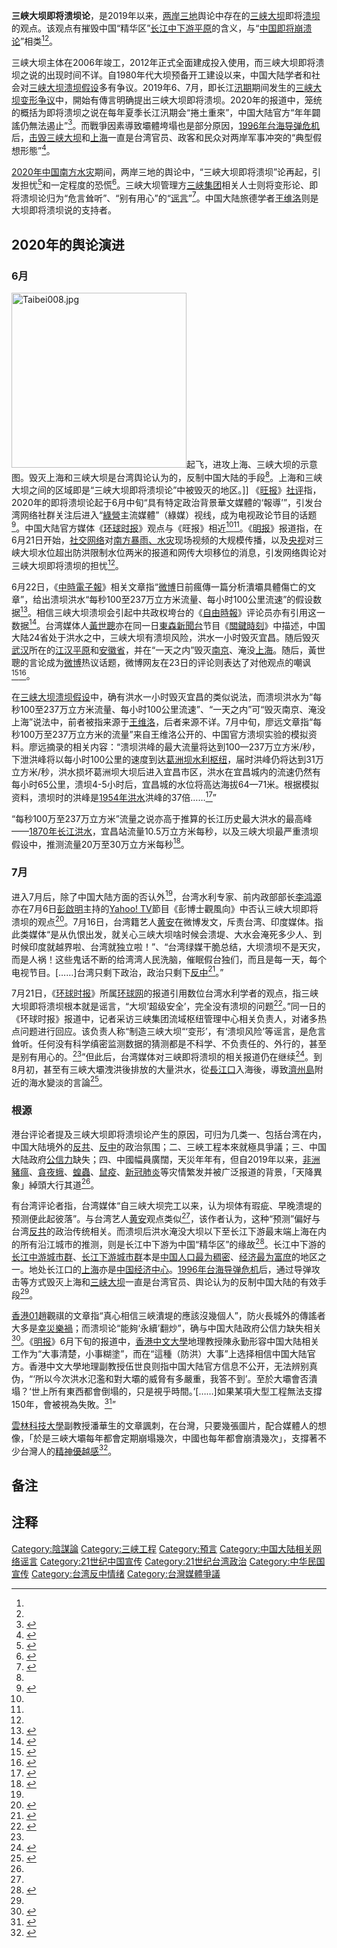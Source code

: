 {{Distinguish|三峡大坝溃坝假设}}
'''三峡大坝即将溃坝论'''，是2019年以来，[[两岸三地|两岸三地]]舆论中存在的[[三峡大坝|三峡大坝]]即将[[溃坝|溃坝]]的观点。该观点有摧毁中国“精华区”[[长江中下游平原|长江中下游平原]]的含义，与“[[中國即將崩潰|中国即将崩溃论]]”相类<ref name=a1/><ref name=a2/>。

三峡大坝主体在2006年竣工，2012年正式全面建成投入使用，而三峡大坝即将溃坝之说的出现时间不详。自1980年代大坝预备开工建设以来，中国大陆学者和社会对[[三峡大坝溃坝假设|三峡大坝溃坝假设]]多有争议。2019年6、7月，即长江[[汛期|汛期]]期间发生的[[三峡大坝变形争议|三峡大坝变形争议]]中，開始有傳言明确提出三峡大坝即将溃坝。2020年的报道中，笼统的概括为即将溃坝之说在每年夏季长江汛期会“捲土重來”，中国大陆官方“年年闢謠仍無法遏止”<ref name="a3">{{Cite web |url=https://tw.news.yahoo.com/%E5%A4%A7%E5%A3%A9%E6%BD%B0%E5%A0%A4%E8%AA%AA%E6%88%90%E4%BE%8B%E8%A1%8C%E8%A9%B1%E9%A1%8C-%E5%B0%88%E5%AE%B6%E5%87%BA%E9%9D%A2%E8%83%8C%E6%9B%B8%E5%AE%89%E5%85%A8%E6%80%A7-220000289.html |title=大壩潰堤說成例行話題 專家出面背書安全性 |accessdate=2020-07-27 |author=蔡宗霖 |date=2020-07-22 |work= |publisher=Yahoo奇摩新聞，来源：CTWANT |language=Zh-hant |archive-date=2020-07-27 |archive-url=https://web.archive.org/web/20200727012521/https://tw.news.yahoo.com/%E5%A4%A7%E5%A3%A9%E6%BD%B0%E5%A0%A4%E8%AA%AA%E6%88%90%E4%BE%8B%E8%A1%8C%E8%A9%B1%E9%A1%8C-%E5%B0%88%E5%AE%B6%E5%87%BA%E9%9D%A2%E8%83%8C%E6%9B%B8%E5%AE%89%E5%85%A8%E6%80%A7-220000289.html |dead-url=no }}</ref>。而戰爭因素導致壩體垮塌也是部分原因，[[台海飛彈危機|1996年台海导弹危机]]后，[[台军攻击三峡大坝论|击毁三峡大坝]]和[[上海市|上海]]一直是台湾官员、政客和民众对两岸军事冲突的“典型假想形態”<ref name="a7">{{Cite web |url=https://theme.udn.com/theme/story/6773/2931606 |title=「打三峽大壩沒人性」 但老美也曾建議我們炸下去 |accessdate=2020-08-03 |author=黃國樑 |date=2018-01-16 |work= |publisher=联合新闻网 |language=Zh-hant |archive-date=2020-07-12 |archive-url=https://web.archive.org/web/20200712063124/https://theme.udn.com/theme/story/6773/2931606 |dead-url=no }}</ref>。

[[2020年中国南方水灾|2020年中国南方水灾]]期间，两岸三地的舆论中，“三峽大坝即将溃坝”论再起，引发担忧<ref>{{Cite web |url=https://www.chinatimes.com/realtimenews/20200615003956-260409?chdtv |title=超標洪水威脅三峽大壩 長江沿岸6億人岌岌可危 |accessdate=2020-07-27 |author=盧伯華 |date=2020-06-15 |work= |publisher=中時新聞網 |language=Zh-hant |archive-date=2020-07-08 |archive-url=https://web.archive.org/web/20200708080126/https://www.chinatimes.com/realtimenews/20200615003956-260409?chdtv |dead-url=no }}</ref>和一定程度的恐慌<ref>{{Cite web |url=http://www.ceweekly.cn/2020/0716/305178.shtml |title=长江流域洪峰接连来袭，三峡大坝泄洪压力有多大？会溃坝吗？ |accessdate=2020-07-27 |author=王亦楠 |date=2020-07-16 |work= |publisher=经济网，来源：中国经济周刊 |quote=今天刊发的是“三峡三问”之一。[……]但今年汛期，网上又流传关于三峡大坝“变形”“溃坝”的新说法：“三峡大坝是豆腐渣工程”“三峡大坝即将溃堤”……这与往年流传的“大坝已经变形，一旦溃坝，半个中国将生灵涂炭”“三峡大坝一直在走动，因为混凝土坝块是一段段摆在基岩上的，受压力和温度影响，必然会发生不同的形变和位移”“三峡大坝已经出现裂缝”等等如出一辙。这些网上传言引发公众关注，造成极大恐慌。 |language=Zh-hans |archive-date=2020-07-18 |archive-url=https://web.archive.org/web/20200718121326/http://www.ceweekly.cn/2020/0716/305178.shtml |dead-url=no }}</ref>。三峡大坝管理方[[三峡集团|三峡集团]]相关人士{{efn|name=aa1|}}则将变形论、即将溃坝论归为“危言耸听”、“别有用心”的“[[谣言|谣言]]”<ref name="a4">{{Cite web |url=https://3w.huanqiu.com/a/de583b/3z8hflumVeo?p=4&agt=46 |title=外媒炒作三峡大坝“变形”“溃坝风险”等言论，三峡权威人士：危言耸听、别有用心 |accessdate=2020-08-02 |author=赵觉珵、单劼 |date=2020-07-21 |work=责编：魏少璞 |publisher=环球网 |quote=三峡集团流域枢纽管理中心负责人：当前，三峡大坝安全运行状况良好。近来未出现任何所谓的“变形”或其他风险，三峡工程不是有些人想象的那么“脆弱”、不堪一击的。[……]制造三峡大坝“变形”，有“溃坝风险”等谣言，是危言耸听。任何没有科学缜密监测数据的猜测都是不科学、不负责任的、外行的，甚至是别有用心的。 |language=Zh-hans |archive-date=2020-11-03 |archive-url=https://web.archive.org/web/20201103035531/https://3w.huanqiu.com/a/de583b/3z8hflumVeo?p=4&agt=46 }}</ref>。中国大陆旅德学者[[王维洛|王维洛]]则是大坝即将溃坝说的支持者。

== 2020年的舆论演进 ==

=== 6月 ===
[[File:Taibei008.jpg|280px]]起飞，进攻上海、三峡大坝的示意图。毁灭上海和三峡大坝是台湾舆论认为的，反制中国大陆的手段<ref name=a7/>。上海和三峡大坝之间的区域即是“三峡大坝即将溃坝论”中被毁灭的地区。]]
《[[旺报|旺报]]》[[社评|社评]]指，2020年的即将溃坝论起于6月中旬“具有特定政治背景華文媒體的‘報導’”，引发台湾网络社群关注后进入“[[泛綠|綠營]]主流媒體”（綠媒）视线，成为电视政论节目的话题<ref>{{Cite web |url=https://www.chinatimes.com/newspapers/20200630000079-260310?chdtv |title=三峽潰堤是綠色病毒假新聞 |accessdate=2020-07-27 |author= |date=2020-07-16 |work=旺報社評 |publisher=中時新聞網 |language=Zh-hant |archive-date=2020-07-27 |archive-url=https://web.archive.org/web/20200727012522/https://www.chinatimes.com/newspapers/20200630000079-260310?chdtv |dead-url=no }}</ref>。中国大陆官方媒体《[[环球时报|环球时报]]》观点与《旺报》相近<ref name=a4/><ref name=a5/>。《[[明报|明报]]》报道指，在6月21日开始，[[社交网络|社交网络]]对[[2020年中国南方水灾|南方暴雨、水灾]]现场视频的大规模传播，以及[[中国中央电视台|央视]]对三峡大坝水位超出防洪限制水位两米的报道和网传大坝移位的消息，引发网络舆论对三峡大坝即将溃坝的担忧<ref name=a6/>。

6月22日，《[[中時電子報|中時電子報]]》相关文章指“[[新浪微博|微博]]日前瘋傳一篇分析潰壩具體傷亡的文章”，给出溃坝洪水“每秒100至237万立方米流量、每小时100公里流速”的假设数据<ref>{{Cite web |url=https://www.chinatimes.com/realtimenews/20200622003137-260409 |title=三峽大壩「防洪功能沒用」？專家曝若潰堤「大水將一路淹到上海」 |accessdate=2020-08-02 |author= |date=2020-06-22 |work= |publisher=中時新聞網 |language=Zh-hant |archive-date=2020-06-23 |archive-url=https://web.archive.org/web/20200623080925/https://www.chinatimes.com/realtimenews/20200622003137-260409?chdtv |dead-url=no }}</ref>。相信三峡大坝溃坝会引起中共政权垮台的《[[自由時報|自由時報]]》评论员亦有引用这一数据<ref>{{Cite web |url=https://talk.ltn.com.tw/article/breakingnews/3205620 |title=自由限時批》大水將沖垮中南海！ |accessdate=2020-08-02 |author=李全無 |date=2020-06-22 |work= |publisher=[[自由時報電子報|自由時報電子報]] |quote=潰壩洪峰的最大流量將達到「每秒」100至237萬立方公尺，下洩洪峰將以每小時100公里的速度到達葛洲壩水利樞紐，洪水損壞葛洲壩大壩後進入宜昌市區……中共的冥頑不靈，喪盡天良的暴行，終將自食惡果！一旦三峽大壩潰決，亦終將沖垮中南海政權！ |language=Zh-hant |archive-date=2020-07-30 |archive-url=https://web.archive.org/web/20200730042652/https://talk.ltn.com.tw/article/breakingnews/3205620 |dead-url=no }}</ref>。台湾媒体人[[黃世聰|黃世聰]]亦在同一日[[東森新聞台|東森新聞台]]节目《[[關鍵時刻_(東森)|關鍵時刻]]》中描述，中国大陆24省处于洪水之中，三峡大坝有溃坝风险，洪水一小时毁灭宜昌。随后毁灭[[武汉市|武汉]]所在的[[江汉平原|江汉平原]]和[[安徽省|安徽省]]，并在“一天之内”毁灭[[南京市|南京]]、淹没[[上海市|上海]]。随后，黃世聰的言论成为[[新浪微博|微博]]热议话题，微博网友在23日的评论则表达了对他观点的嘲讽<ref>{{Cite web |url=https://www.chinatimes.com/realtimenews/20200626000035-260409?chdtv |title=台名嘴熱議三峽大壩潰堤 陸網酸：榨菜吃多了想喝三峽水？ |accessdate=2020-08-01 |author=盧伯華 |date=2020-06-26 |work= |publisher=中時新聞網 |language=Zh-hant |archive-date=2020-08-03 |archive-url=https://web.archive.org/web/20200803124429/https://www.chinatimes.com/realtimenews/20200626000035-260409?chdtv |dead-url=no }}</ref><ref>{{Cite web |url=https://www.guancha.cn/politics/2020_06_24_555324.shtml |title=“榨菜哥”咸菜吃完，想喝三峡水了？ |accessdate=2020-07-27 |author=王慧 |date=2020-06-24 |work= |publisher=观察者网 |language=Zh-hans |archive-date=2020-06-27 |archive-url=https://web.archive.org/web/20200627140123/https://www.guancha.cn/politics/2020_06_24_555324.shtml |dead-url=no }}</ref>。

在[[三峡大坝溃坝假设|三峡大坝溃坝假设]]中，确有洪水一小时毁灭宜昌的类似说法，而溃坝洪水为“每秒100至237万立方米流量、每小时100公里流速”、“一天之内”可“毁灭南京、淹没上海”说法中，前者被指来源于[[王维洛|王维洛]]，后者来源不详。7月中旬，廖远文章指“每秒100万至237万立方米的流量”来自王维洛公开的、中国官方溃坝实验的模拟资料。廖远摘录的相关内容：“溃坝洪峰的最大流量将达到100—237万立方米/秒，下泄洪峰将以每小时100公里的速度到达[[葛洲坝水利枢纽|葛洲坝水利枢纽]]，届时洪峰仍将达到31万立方米/秒，洪水损坏葛洲坝大坝后进入宜昌市区，洪水在宜昌城内的流速仍然有每小时65公里，溃坝4-5小时后，宜昌城的水位将高达海拔64—71米。根据模拟资料，溃坝时的洪峰是[[1954年长江洪水|1954年洪水]]洪峰的37倍{{efn|37倍之说有误。“每秒237万立方米”不是[[1954年长江洪水|1954年洪水]]最大洪峰——武汉关每秒7.61万立方米的37倍，应是31倍。可能是[[1998年长江洪灾|1998年长江洪灾]]纪录的最高峰——98长江六号洪峰，宜昌站每秒6.36万立方米的37倍。}}……<ref>{{Cite web |url=https://www.epochtimes.com/gb/20/7/15/n12258095.htm |title=廖远：上马三峡工程 6亿人生命被刻意忽略 |accessdate=2020-08-03 |author=廖远 |date=2020-07-16 |work=责任编辑：高义 |publisher=大纪元网站 |language=Zh-hans |archive-date=2020-07-17 |archive-url=https://web.archive.org/web/20200717133804/https://www.epochtimes.com/gb/20/7/15/n12258095.htm |dead-url=no }}</ref>”

“每秒100万至237万立方米”流量之说亦高于推算的长江历史最大洪水的最高峰——[[1870年长江洪水|1870年长江洪水]]，宜昌站流量10.5万立方米每秒，以及三峡大坝最严重溃坝假设中，推测流量20万至30万立方米每秒<ref name="b6">{{cite journal en
|quotes =
|last =
|first =
|author =孙越崎、林华、千家驹、王兴让、雷天觉、徐驰、陆钦侃、乔培新
|coauthors =
|date =1987年8月
|year =
|month =
|title =《三峡工程害多利少，不容欺上压下，祸国殃民》
|journal =水土保持通报
|volume = 第7卷
|issue  =  第4期
|pages  =16-24
|publisher =中国科学院水利部水保所；水利部水土保持监测中心
|location =陕西省咸阳市
|issn =1000-288X
|pmid =
|doi =
|bibcode =
|oclc =
|id =
|url =http://stbctb.alljournal.com.cn/ch/reader/issue_list.aspx?year_id=1987&quarter_id=4
|language =Zh-hans
|format =
|accessdate =
|laysummary =
|laysource =
|laydate =
|quote =建这样一个大坝[……]（二）[……]每秒以20万、30万立方米的高水头直冲武汉和长江下游，要死多少万人啊！这是防洪还是准备制造无法挽救的大灾难？[……]（三）[……]
|archive-date =2020-07-21
|archive-url =https://web.archive.org/web/20200721203856/http://stbctb.alljournal.com.cn/ch/reader/issue_list.aspx?year_id=1987&quarter_id=4
|dead-url =no
}}</ref>。

=== 7月 ===

进入7月后，除了中国大陆方面的否认外<ref name=a3/>，台湾水利专家、前内政部部长[[李鴻源|李鸿源]]亦在7月6日[[彭啟明|彭啟明]]主持的[[Yahoo!_TV|Yahoo! TV]]節目《彭博士觀風向》中否认三峡大坝即将溃坝的观点<ref>{{Cite web |url=https://tw.news.yahoo.com/%E4%B8%89%E5%B3%BD%E5%A4%A7%E5%A3%A9%E5%B0%87%E6%BD%B0%E5%A0%A4%E6%9D%8E%E9%B4%BB%E6%BA%90%E4%B8%8D%E5%8F%AF%E8%83%BD%E4%BD%86%E7%9C%9F%E6%AD%A3%E7%9A%84%E5%95%8F%E9%A1%8C%E6%98%AF%E9%80%99%E5%85%A9%E5%80%8B-095601054.html |title=三峽大壩將潰堤？李鴻源：不可能，但真正的問題是這兩個 |accessdate=2020-07-27 |author=林广挺 |date=2020-07-08 |work= |publisher=Yahoo奇摩新聞 |language=Zh-hant |archive-date=2020-07-27 |archive-url=https://web.archive.org/web/20200727012523/https://tw.news.yahoo.com/%E4%B8%89%E5%B3%BD%E5%A4%A7%E5%A3%A9%E5%B0%87%E6%BD%B0%E5%A0%A4%E6%9D%8E%E9%B4%BB%E6%BA%90%E4%B8%8D%E5%8F%AF%E8%83%BD%E4%BD%86%E7%9C%9F%E6%AD%A3%E7%9A%84%E5%95%8F%E9%A1%8C%E6%98%AF%E9%80%99%E5%85%A9%E5%80%8B-095601054.html |dead-url=no }}</ref>。7月16日，台湾籍艺人[[黄安_(艺人)|黄安]]在微博发文，斥责台湾、印度媒体。指此类媒体“是从仇恨出发，就关心三峡大坝啥时候会溃堤、大水会淹死多少人、到时候印度就越界啦{{efn|'''印度越界'''当指2020年6月的[[2020年中印边境冲突|中印边境冲突事件]]。}}、台湾就独立啦！”、“台湾绿媒干脆总结，大坝溃坝不是天灾，而是人祸！这些鬼话不断的给湾湾人民洗脑，催眠假台独们，而且是每一天，每个电视节目。[……]台湾只剩下政治，政治只剩下[[反中華人民共和國|反中]]<ref name="a8">{{Cite web |url=https://www.chinatimes.com/realtimenews/20200626000035-260409?chdtvhttps://www.chinatimes.com/realtimenews/20200717001418-260404 |title=三峽大壩恐潰堤釀巨災 黃安心急竟高喊「這四個字」 |accessdate=2020-08-01 |author=蘇士亨 |date=2020-06-26 |work= |publisher=中時新聞網 |language=Zh-hant |archive-date=2021-04-25 |archive-url=https://web.archive.org/web/20210425030218/https://www.chinatimes.com/realtimenews/20200626000035-260409?chdtvhttps%3A%2F%2Fwww.chinatimes.com%2Frealtimenews%2F20200717001418-260404 }}</ref>。”

7月21日，《[[环球时报|环球时报]]》所属[[环球网|环球网]]的报道引用数位台湾水利学者的观点，指三峡大坝即将溃坝根本就是谣言，“大坝‘超级安全’，完全没有溃坝的问题<ref name="a5">{{Cite web|url=https://3w.huanqiu.com/a/c36dc8/3z8qqZ7dio5?p=1&agt=46|title=溃坝？变形？三峡大坝一再被黑，岛内水力学者受不了了：根本就是谣言，大坝“超级安全”|accessdate=2020-08-02|author=张丽媛|date=2020-07-21|work=责编：魏少璞|publisher=环球网|quote=一如往年，从岛内绿媒、亲绿电视节目主持人、所谓的资深媒体人，以及民进党“立委”等人口中一再传出三峡大坝“变形”“溃坝”等种种抹黑三峡工程言论。|language=Zh-hans|archive-date=2020-11-03|archive-url=https://web.archive.org/web/20201103071700/https://3w.huanqiu.com/a/c36dc8/3z8qqZ7dio5?p=1&agt=46}}</ref>。”同一日的《环球时报》报道中，记者采访三峡集团流域枢纽管理中心相关负责人{{efn|name=aa1|2020年7月21日《环球时报》的报道<ref name=a4/>中，未提及“三峡集团流域枢纽管理中心相关负责人”的姓名。}}，对诸多热点问题进行回应。该负责人称“制造三峡大坝“‘变形’，有‘溃坝风险’等谣言，是危言耸听。任何没有科学缜密监测数据的猜测都是不科学、不负责任的、外行的，甚至是别有用心的。<ref name=a4/>”但此后，台湾媒体对三峡即将溃坝的相关报道仍在继续<ref>{{Cite web |url=https://tw.news.yahoo.com/news/%E4%B8%89%E5%B3%BD%E5%A4%A7%E5%A3%A9-%E6%BD%B0%E5%A3%A9%E9%A0%90%E6%BC%94-%E6%9B%9D-%E5%A3%A9%E9%AB%94%E6%9C%89%E5%A6%82%E7%A9%8D%E6%9C%A8%E5%B4%A9%E6%AF%80-%E7%95%AB%E9%9D%A2%E8%B6%85%E9%9C%87%E6%92%BC-003500439.html |title=三峽大壩「潰壩預演」曝 壩體有如積木崩毀...畫面超震撼！ |accessdate=2020-07-27 |author= |date=2020-07-24 |work= |publisher=Yahoo奇摩新聞，来源：東森新聞 |language=Zh-hant |archive-date=2020-07-27 |archive-url=https://web.archive.org/web/20200727012521/https://tw.news.yahoo.com/news/%E4%B8%89%E5%B3%BD%E5%A4%A7%E5%A3%A9-%E6%BD%B0%E5%A3%A9%E9%A0%90%E6%BC%94-%E6%9B%9D-%E5%A3%A9%E9%AB%94%E6%9C%89%E5%A6%82%E7%A9%8D%E6%9C%A8%E5%B4%A9%E6%AF%80-%E7%95%AB%E9%9D%A2%E8%B6%85%E9%9C%87%E6%92%BC-003500439.html |dead-url=no }}</ref>。到8月初，甚至有三峽大壩洩洪後排放的大量洪水，從[[长江口|長江口]]入海後，導致[[濟州島|濟州島]]附近的海水變淡的言論<ref>{{Cite web |url=https://times.hinet.net/news/22996699|title=三峽大壩洩洪害海水淡化！南韓定調「國家災難」急應災|accessdate=2020-08-02 |author=|date=2020-08-01 |work= |publisher=HiNet生活志|language=Zh-hant }}</ref>。

=== 根源 ===

港台评论者提及三峡大坝即将溃坝论产生的原因，可归为几类一、包括台湾在内，中国大陆境外的[[反中共|反共]]、[[反中華人民共和國|反中]]的政治氛围；二、三峽工程本來就極具爭議；三、中国大陆政府[[公信力|公信力]]缺失；四、中國幅員廣闊，天災年年有，但自2019年以来，[[中国大陆非洲猪瘟疫情|非洲豬瘟]]、[[草地貪夜蛾|貪夜蛾]]、[[2019－2020年東非蝗災|蝗蟲]]、[[鼠疫|鼠疫]]、[[2019冠状病毒病中国大陆疫情|新冠肺炎]]等灾情繁发并被广泛报道的背景，「天降異象」綽頭大行其道<ref name=a2/>。

有台湾评论者指，台湾媒体“自三峡大坝完工以来，认为坝体有瑕疵、早晚溃堤的预测便此起彼落”。与台湾艺人[[黄安_(艺人)|黄安]]观点类似<ref name=a8/>，该作者认为，这种“预测”偏好与台湾[[反中共|反共]]的政治传统相关。而溃坝后洪水淹没大坝以下至长江下游最末端上海在内的所有沿江城市的推测，则是长江中下游为中国“精华区”的缘故<ref name="a1">{{Cite web |url=https://www.storm.mg/article/2854525 |title=观点投书：三峡大坝即将溃堤？刚好而已！ |accessdate=2020-07-27 |author=林广挺 |date=2020-07-16 |work= |publisher=风传媒 |language=Zh-hant |archive-date=2020-07-27 |archive-url=https://web.archive.org/web/20200727041436/https://www.storm.mg/article/2854525 |dead-url=no }}</ref>。长江中下游的[[长江中游城市群|长江中游城市群]]、[[长江三角洲城市群|长江下游城市群]]本是[[中华人民共和国人口|中国人口最为稠密]]、[[中华人民共和国经济|经济最为富庶]]的地区之一。地处长江口的[[上海市|上海]]亦是[[上海经济|中国经济中心]]。[[台海飛彈危機|1996年台海导弹危机]]后，通过导弹攻击等方式毁灭上海和[[台军攻击三峡大坝论|三峡大坝]]一直是台湾官员、舆论认为的反制中国大陆的有效手段<ref name=a7/>。

[[香港01|香港01]]趙觀祺的文章指“真心相信三峽潰堤的應該沒幾個人”，防火長城外的傳謠者大多是[[幸災樂禍|幸災樂禍]]；而溃坝论“能夠‘永續’翻炒”，确与中国大陆政府公信力缺失相关<ref name="a2">{{Cite web |url=https://www.hk01.com/%E8%A7%80%E5%AF%9F%E5%88%86%E6%9E%90/490893/%E4%B8%89%E5%B3%BD%E5%A4%A7%E5%A3%A9%E6%BD%B0%E5%A0%A4%E8%AB%96%E7%82%BA%E4%BD%95-%E8%80%81%E6%98%AF%E5%B8%B8%E5%87%BA%E7%8F%BE |title=三峽大壩潰堤論為何「老是常出現」？ |accessdate=2020-07-27 |author=趙觀祺 |date=2020-06-26 |work= |publisher=香港01 |quote=一如中國崩潰論講了幾十年都未崩潰，三峽大壩運行17年以來仍安然無恙。那麼，在拋出「今天不崩潰，明天都會崩潰」之前，三峽潰堤論的支持者是否應該先反思一下為何這種講法會不斷被推翻呢？……實則三峽潰堤論能夠「永續」翻炒，與當局的信用前科亦不無關係。 |language=Zh-hant |archive-date=2020-12-06 |archive-url=https://web.archive.org/web/20201206014655/https://www.hk01.com/%E8%A7%80%E5%AF%9F%E5%88%86%E6%9E%90/490893/%E4%B8%89%E5%B3%BD%E5%A4%A7%E5%A3%A9%E6%BD%B0%E5%A0%A4%E8%AB%96%E7%82%BA%E4%BD%95-%E8%80%81%E6%98%AF%E5%B8%B8%E5%87%BA%E7%8F%BE }}</ref>。《[[明报|明报]]》6月下旬的报道中，[[香港中文大學|香港中文大學]]地理教授陳永勤形容中国大陆相关工作为“大事清楚，小事糊塗”，而在“這種（防洪）大事”上选择相信中国大陆官方。香港中文大學地理副教授伍世良则指中国大陆官方信息不公开，无法辨别真伪，“‘所以今次洪水氾濫和對大壩的威脅有多嚴重，我答不到’。至於大壩會否潰塌？‘世上所有東西都會倒塌的，只是視乎時間。’[……]如果某項大型工程無法支撐150年，會被視為失敗。<ref name="a6">{{Cite web |url=https://ol.mingpao.com/ldy/cultureleisure/culture/20200628/1593282018246/%E7%84%A1%E5%AE%9A%E5%90%91%E5%AD%B8%E5%A0%82-%E4%B8%89%E5%B3%BD%E5%A4%A7%E5%A3%A9%E6%92%90%E5%BE%97%E4%BD%8F |title=無定向學堂：三峽大壩撐得住？ |accessdate=2020-08-02 |author=彭麗芳 |date=2020-07-28 |work=編輯：蔡曉彤 |publisher=明报网站—明报OL网 |language=Zh-hant |archive-date=2021-06-17 |archive-url=https://web.archive.org/web/20210617200459/https://ol.mingpao.com/ldy/cultureleisure/culture/20200628/1593282018246/%E7%84%A1%E5%AE%9A%E5%90%91%E5%AD%B8%E5%A0%82-%E4%B8%89%E5%B3%BD%E5%A4%A7%E5%A3%A9%E6%92%90%E5%BE%97%E4%BD%8F }}</ref>”

[[雲林科技大學|雲林科技大學]]副教授潘華生的文章諷刺，在台灣，只要幾張圖片，配合媒體人的想像，「於是三峽大壩每年都會定期崩塌幾次，中國也每年都會崩潰幾次」，支撐著不少台灣人的[[自我感覺良好|精神優越感]]<ref>{{cite news|author=潘華生|url=https://www.chinatimes.com/newspapers/20201222000642-260109|title=「中國崩潰論」是假新聞|publisher=中國時報|date=2020-12-22|accessdate=2021-03-06|archive-date=2021-01-26|archive-url=https://web.archive.org/web/20210126173514/https://www.chinatimes.com/newspapers/20201222000642-260109}}</ref>。

== 备注 ==

{{notelist}}

== 注释==

{{Reflist|30em}}
{{阴谋论}}
[[Category:陰謀論|Category:陰謀論]]
[[Category:三峡工程|Category:三峡工程]]
[[Category:預言|Category:預言]]
[[Category:中国大陆相关网络谣言|Category:中国大陆相关网络谣言]]
[[Category:21世纪中国宣传|Category:21世纪中国宣传]]
[[Category:21世纪台湾政治|Category:21世纪台湾政治]]
[[Category:中华民国宣传|Category:中华民国宣传]]
[[Category:台湾反中情绪|Category:台湾反中情绪]]
[[Category:台灣媒體爭議|Category:台灣媒體爭議]]